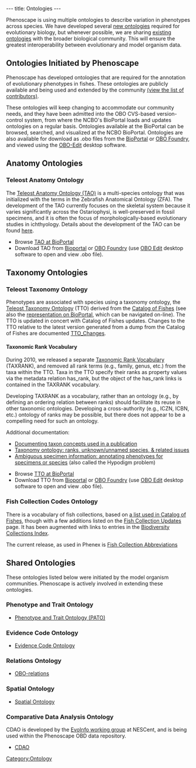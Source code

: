 ---
title: Ontologies
---

Phenoscape is using multiple ontologies to describe variation in phenotypes across species.  We have developed several [[#New_Ontologies | new ontologies]] required for evolutionary biology, but whenever possible, we are sharing [[#Existing_Ontologies | existing ontologies]] with the broader biological community.  This will ensure the greatest interoperability between evolutionary and model organism data.

== Ontologies Initiated by Phenoscape ==

Phenoscape has developed ontologies that are required for the annotation of evolutionary phenotypes in fishes.  These ontologies are publicly available and being used and extended by the community [[Contributors|(view the list of contributors)]].

These ontologies will keep changing to accommodate our community needs, and they have been admitted into the OBO CVS-based version-control system, from where the NCBO's BioPortal loads and updates ontologies on a regular basis.  Ontologies available at the BioPortal can be browsed, searched, and visualized at the NCBO BioPortal. Ontologies are also available for download as .obo files from the [http://bioportal.bioontology.org/ BioPortal] or [http://www.obofoundry.org/ OBO Foundry], and viewed using the [http://oboedit.org/ OBO-Edit] desktop software.

== Anatomy Ontologies ==
=== Teleost Anatomy Ontology ===

The [http://bioportal.bioontology.org/visualize/38362 Teleost Anatomy Ontology (TAO)] is a multi-species ontology that was initialized with the terms in the Zebrafish Anatomical Ontology (ZFA). The development of the TAO currently focuses on the skeletal system because it varies significantly across the Ostariophysi, is well-preserved in fossil specimens, and it is often the focus of morphologically-based evolutionary studies in ichthyology. Details about the development of the TAO can be found [[Teleost Anatomy Ontology | here]].

* Browse [http://bioportal.bioontology.org/visualize/38362 TAO at BioPortal]
* Download TAO from [http://bioportal.bioontology.org/ontologies/39222 Bioportal] or [http://www.obofoundry.org/ OBO Foundry] (use [http://oboedit.org/ OBO Edit] desktop software to open and view .obo file).

== Taxonomy Ontologies ==
=== Teleost Taxonomy Ontology ===

Phenotypes are associated with species using a taxonomy ontology, the [[Teleost Taxonomy Ontology]] (TTO) derived from the [http://www.calacademy.org/RESEARCH/ichthyology/catalog/fishcatsearch.html Catalog of Fishes] (see also the [http://bioportal.bioontology.org/visualize/38363 representation on BioPortal], which can be navigated on-line). The TTO is updated in concert with Catalog of Fishes updates.  Changes to the TTO relative to the latest version generated from a dump from the Catalog of Fishes are documented [[TTO_Changes]].

==== Taxonomic Rank Vocabulary ====
During 2010, we released a separate [[Taxonomic Rank Vocabulary]] (TAXRANK), and removed all rank terms (e.g., family, genus, etc.) from the taxa within the TTO.  Taxa in the TTO specify their ranks as property values via the metadata relation has_rank, but the object of the has_rank links is contained in the TAXRANK vocabulary.

Developing TAXRANK as a vocabulary, rather than an ontology (e.g., by defining an ordering relation between ranks) should facilitate its reuse in other taxonomic ontologies.  Developing a cross-authority (e.g., ICZN, ICBN, etc.) ontology of ranks may be possible, but there does not appear to be a compelling need for such an ontology.

Additional documentation:
* [[Documenting taxon concepts used in a publication]]
* [[Taxonomy ontology: ranks, unknown/unnamed species, & related issues]]
* [[Hypodigm|Ambiguous specimen information: annotating phenotypes for specimens or species]] (also called the Hypodigm problem)

* Browse [http://bioportal.bioontology.org/ontologies/38703 TTO at BioPortal]
* Download TTO from [http://bioportal.bioontology.org/visualize/38703 Bioportal] or [http://www.obofoundry.org/ OBO Foundry] (use [http://oboedit.org/ OBO Edit] desktop software to open and view .obo file).

=== Fish Collection Codes Ontology ===

There is a vocabulary of fish collections, based on [http://research.calacademy.org/research/ichthyology/catalog/abtabr.html a list used in Catalog of Fishes], though with a few additions listed on the [[Fish Collection Updates]] page.  It has been augmented with links to entries in the [http://biodiversitycollectionsindex.org/static/index.html Biodiversity Collections Index].

The current release, as used in Phenex is
[https://obo.svn.sourceforge.net/viewvc/obo/phenote/trunk/obo-files/fish_collection_abbreviation.obo?view=markup Fish Collection Abbreviations]

== Shared Ontologies ==

These ontologies listed below were initiated by the model organism communities. Phenoscape is actively involved in extending these ontologies.

=== Phenotype and Trait Ontology ===

* [http://bioportal.bioontology.org/visualize/38339 Phenotype and Trait Ontology (PATO)]

=== Evidence Code Ontology ===

*[http://bioportal.bioontology.org/visualize/36625 Evidence Code Ontology]

=== Relations Ontology ===
* [http://www.obofoundry.org/ro/ OBO-relations]

=== Spatial Ontology ===
*[http://bioportal.bioontology.org/visualize/29952 Spatial Ontology]

=== Comparative Data Analysis Ontology ===
CDAO is developed by the [http://www.nescent.org/wg_evoinfo/Main_Page EvoInfo working group] at NESCent, and is being used within the Phenoscape OBD data repository.
* [http://www.evolutionaryontology.org/ CDAO]

[[Category:Ontology]]